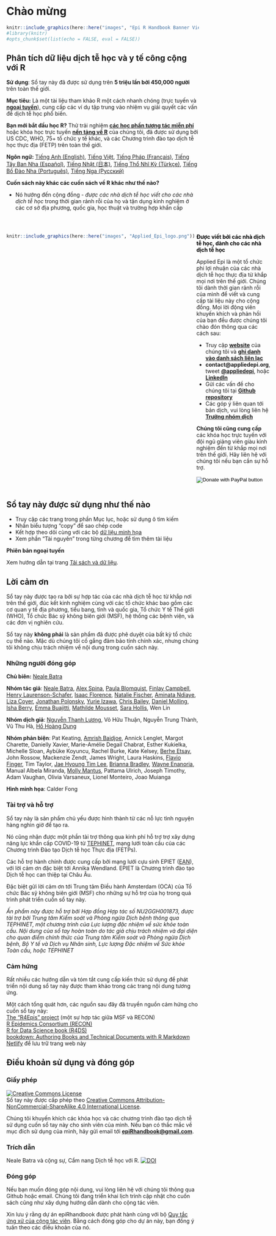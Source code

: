 # Chào mừng {.unnumbered}

```r
knitr::include_graphics(here::here("images", "Epi R Handbook Banner Vietnamese 1500x500.png"))
#library(knitr)
#opts_chunk$set(list(echo = FALSE, eval = FALSE))
```

<meta name="description" content="The Epi R Handbook is an R reference manual for applied epidemiology and public health.">

<meta http-equiv="Content-Type" content="text/html; charset=utf-8">

<!-- <span style="color: red;">**THIS IS A DRAFT.  REVIEWERS GIVE FEEDBACK AT THIS [LINK](https://forms.gle/4RNdRRLGx67xW9yq9)**.</span> -->

<!-- <span style="color: darkgreen;">**DO YOU LIKE THIS HANDBOOK? SHOULD SOMETHING BE CHANGED? PLEASE TELL US!**</span> -->

<!-- <form target="_blank" action="https://forms.gle/A5SnRVws7tPD15Js9"> -->

<!--     <input type="submit" value="FEEDBACK" /> -->

<!-- </form> -->

<!-- ======================================================= -->

<!-- ## An R reference manual for applied epidemiology and public health {.unnumbered} -->

<!-- <span style="color: brown;">**The Epi R Handbook is an R reference manual for applied epidemiology and public health.**</span> -->

<!-- ## About this handbook   -->

## Phân tích dữ liệu dịch tễ học và y tế công cộng với R {.unnumbered}

**Sử dụng**: Sổ tay này đã được sử dụng trên **5 triệu lần bởi 450,000 người** trên toàn thế giới.

**Mục tiêu:** Là một tài liệu tham khảo R một cách nhanh chóng (trực tuyến và **[ngoại tuyến](data_used.vn.qmd)**), cung cấp các ví dụ tập trung vào nhiệm vụ giải quyết các vấn đề dịch tễ học phổ biến.  

**Bạn mới bắt đầu học R?** Thử trải nghiệm **[các học phần tương tác miễn phí](https://www.appliedepi.org/tutorial/)** hoặc khóa học trực tuyến **[nền tảng về R](https://www.appliedepi.org/live/)** của chúng tôi, đã được sử dụng bởi US CDC, WHO, 75+ tổ chức y tế khác, và các Chương trình đào tạo dịch tễ học thực địa (FETP) trên toàn thế giới.

**Ngôn ngữ:** [Tiếng Anh (English)](https://epirhandbook.com/en/), [Tiếng Việt](https://epirhandbook.com/vn/), [Tiếng Pháp (Français)](https://epirhandbook.com/fr), [Tiếng Tây Ban Nha (Español)](https://epirhandbook.com/es), [Tiếng Nhật (日本)](https://epirhandbook.com/jp), [Tiếng Thổ Nhĩ Kỳ (Türkçe)](https://epirhandbook.com/tr), [Tiếng Bồ Đào Nha (Português)](https://epirhandbook.com/pt),  [Tiếng Nga (Русский)](https://epirhandbook.com/ru)


<!-- * Use practical epi examples - cleaning case linelists, making transmission chains and epidemic curves, automated reports and dashboards, modeling incidence and making projections, demographic pyramids and rate standardization, record matching, outbreak detection, survey analysis, survival analysis, GIS basics, contact tracing, phylogenetic trees...   -->

**Cuốn sách này khác các cuốn sách về R khác như thế nào?**   

 * Nó hướng đến cộng đồng - *được các nhà dịch tễ học viết cho các nhà dịch tễ học* trong thời gian rảnh rỗi của họ và tận dụng kinh nghiệm ở các cơ sở địa phương, quốc gia, học thuật và trường hợp khẩn cấp 

<!-- Dual-column created based on the rmarkdown cookbook here: https://bookdown.org/yihui/rmarkdown-cookbook/multi-column.html -->

<br>

::: {style="display: flex;"}
<div>

```r
knitr::include_graphics(here::here("images", "Applied_Epi_logo.png"))
```

</div>

::: {.col data-latex="{0.05\\textwidth}"}
  <!-- an empty Div (with a white space), serving as
a column separator -->
:::

<div>

[**Được viết bởi các nhà dịch tễ học, dành cho các nhà dịch tễ học**]{style="color: black;"}

Applied Epi là một tổ chức phi lợi nhuận của các nhà dịch tễ học thực địa từ khắp mọi nơi trên thế giới. Chúng tôi dành thời gian rảnh rỗi của mình để viết và cung cấp tài liệu này cho cộng đồng. Mọi lời động viên khuyến khích và phản hồi của bạn đều được chúng tôi chào đón thông qua các cách sau:

* Truy cập **[website](http://www.appliedepi.org)** của chúng tôi và **[ghi danh vào danh sách liên lạc](https://forms.gle/9awNd8syypTSYUsn7)**  
* **contact@appliedepi.org**, tweet **[\@appliedepi](https://twitter.com/appliedepi)**, hoặc **[LinkedIn](www.linkedin.com/company/appliedepi)**  
* Gửi các vấn đề cho chúng tôi tại **[Github repository](https://github.com/appliedepi/epiRhandbook_eng)**
* Các góp ý liên quan tới bản dịch, vui lòng liên hệ **[Trưởng nhóm dịch](mailto:luong.nguyen@appliedepi.com)**

**Chúng tôi cũng cung cấp** các khóa học trực tuyến với đội ngũ giảng viên giàu kinh nghiệm đến từ khắp mọi nơi trên thế giới. Hãy liên hệ với chúng tôi nếu bạn cần sự hỗ trợ.


<form target="_blank" action="https://www.paypal.com/donate" method="post" target="_top">
<input type="hidden" name="hosted_button_id" value="YTEZELC8VBXV6" />
<input type="image" src="https://github.com/appliedepi/epiRhandbook_eng/raw/master/images/donate_button_long.png" border="0" name="submit" title="PayPal - The safer, easier way to pay online!" alt="Donate with PayPal button" />
<img alt="" border="0" src="https://www.paypal.com/en_US/i/scr/pixel.gif" />
</form>

</div>
:::



<!-- ======================================================= -->

## Sổ tay này được sử dụng như thế nào {.unnumbered}

-   Truy cập các trang trong phần Mục lục, hoặc sử dụng ô tìm kiếm
-   Nhấn biểu tượng "copy" để sao chép code\
-   Kết hợp theo dõi cùng với các bộ [dữ liệu minh họa](data_used.vn.qmd)\
-   Xem phần "Tài nguyên" trong từng chương để tìm thêm tài liệu

**Phiên bản ngoại tuyến**

Xem hướng dẫn tại trang [Tải sách và dữ liệu](data_used.vn.qmd).

<!-- ======================================================= -->

## Lời cảm ơn {.unnumbered}

Sổ tay này được tạo ra bởi sự hợp tác của các nhà dịch tễ học từ khắp nơi trên thế giới, đúc kết kinh nghiệm cùng với các tổ chức khác bao gồm các cơ quan y tế địa phương, tiểu bang, tỉnh và quốc gia, Tổ chức Y tế Thế giới (WHO), Tổ chức Bác sỹ không biên giới (MSF), hệ thống các bệnh viện, và các đơn vị nghiên cứu.

Sổ tay này **không phải** là sản phẩm đã được phê duyệt của bất kỳ tổ chức cụ thể nào. Mặc dù chúng tôi cố gắng đảm bảo tính chính xác, nhưng chúng tôi không chịu trách nhiệm về nội dung trong cuốn sách này.

### Những người đóng góp {.unnumbered}

**Chủ biên:** [Neale Batra](https://www.linkedin.com/in/neale-batra/)

**Nhóm tác giả**: [Neale Batra](https://www.linkedin.com/in/neale-batra/), [Alex Spina](https://github.com/aspina7), [Paula Blomquist](https://www.linkedin.com/in/paula-bianca-blomquist-53188186/), [Finlay Campbell](https://github.com/finlaycampbell), [Henry Laurenson-Schafer](https://github.com/henryls1), [Isaac Florence](www.Twitter.com/isaacatflorence), [Natalie Fischer](https://www.linkedin.com/in/nataliefischer211/), [Aminata Ndiaye](https://twitter.com/aminata_fadl), [Liza Coyer]( https://www.linkedin.com/in/liza-coyer-86022040/), [Jonathan Polonsky](https://twitter.com/jonny_polonsky), [Yurie Izawa](https://ch.linkedin.com/in/yurie-izawa-a1590319), [Chris Bailey](https://twitter.com/cbailey_58?lang=en), [Daniel Molling](https://www.linkedin.com/in/daniel-molling-4005716a/), [Isha Berry](https://twitter.com/ishaberry2), [Emma Buajitti](https://twitter.com/buajitti), [Mathilde Mousset](https://mathildemousset.wordpress.com/research/), [Sara Hollis](https://www.linkedin.com/in/saramhollis/), Wen Lin  

**Nhóm dịch giả**: [Nguyễn Thanh Lương](https://www.linkedin.com/in/ntluong95/), Võ Hữu Thuận, Nguyễn Trung Thành, Vũ Thu Hà, [Hồ Hoàng Dung](https://www.linkedin.com/in/dzunggg/)

**Nhóm phản biện**: Pat Keating, [Amrish Baidjoe](https://twitter.com/Ammer_B), Annick Lenglet, Margot Charette, Danielly Xavier, Marie-Amélie Degail Chabrat, Esther Kukielka, Michelle Sloan, Aybüke Koyuncu, Rachel Burke, Kate Kelsey, [Berhe Etsay](https://www.linkedin.com/in/berhe-etsay-5752b1154/), John Rossow, Mackenzie Zendt, James Wright, Laura Haskins, [Flavio Finger](ffinger.github.io), Tim Taylor, [Jae Hyoung Tim Lee](https://www.linkedin.com/in/jaehyoungtlee/), [Brianna Bradley](https://www.linkedin.com/in/brianna-bradley-bb8658155), [Wayne Enanoria](https://www.linkedin.com/in/wenanoria), Manual Albela Miranda, [Molly Mantus](https://www.linkedin.com/in/molly-mantus-174550150/), Pattama Ulrich, Joseph Timothy, Adam Vaughan, Olivia Varsaneux, Lionel Monteiro, Joao Muianga  

**Hình minh họa**: Calder Fong

<!-- **Editor-in-Chief:** Neale Batra  -->

<!-- **Project core team:** Neale Batra, Alex Spina, Amrish Baidjoe, Pat Keating, Henry Laurenson-Schafer, Finlay Campbell   -->

<!-- **Authors**: Neale Batra, Alex Spina, Paula Blomquist, Finlay Campbell, Henry Laurenson-Schafer, [Isaac Florence](www.Twitter.com/isaacatflorence), Natalie Fischer, Aminata Ndiaye, Liza Coyer, Jonathan Polonsky, Yurie Izawa, Chris Bailey, Daniel Molling, Isha Berry, Emma Buajitti, Mathilde Mousset, Sara Hollis, Wen Lin   -->

<!-- **Reviewers**: Pat Keating, Mathilde Mousset, Annick Lenglet, Margot Charette, Isha Berry, Paula Blomquist, Natalie Fischer, Daniely Xavier, Esther Kukielka, Michelle Sloan, Aybüke Koyuncu, Rachel Burke, Daniel Molling, Kate Kelsey, Berhe Etsay, John Rossow, Mackenzie Zendt, James Wright, Wayne Enanoria, Laura Haskins, Flavio Finger, Tim Taylor, Jae Hyoung Tim Lee, Brianna Bradley, Manual Albela Miranda, Molly Mantus, Priscilla Spencer, Pattama Ulrich, Joseph Timothy, Adam Vaughan, Olivia Varsaneux, Lionel Monteiro, Joao Muianga   -->

### Tài trợ và hỗ trợ {.unnumbered}

Sổ tay này là sản phẩm chủ yếu được hình thành từ các nỗ lực tình nguyện hàng nghìn giờ để tạo ra.

Nó cũng nhận được một phần tài trợ thông qua kinh phí hỗ trợ trợ xây dựng năng lực khẩn cấp COVID-19 từ [TEPHINET](https://www.tephinet.org/), mạng lưới toàn cầu của các Chương trình Đào tạo Dịch tễ học Thực địa (FETPs).

Các hỗ trợ hành chính được cung cấp bởi mạng lưới cựu sinh EPIET ([EAN](https://epietalumni.net/)), với lời cảm ơn đặc biệt tới Annika Wendland. EPIET là Chương trình đào tạo Dịch tễ học can thiệp tại Châu Âu.

Đặc biệt gửi lời cảm ơn tới Trung tâm Điều hành Amsterdam (OCA) của Tổ chức Bác sỹ không biên giới (MSF) cho những sự hỗ trợ của họ trong quá trình phát triển cuốn sổ tay này.

*Ấn phẩm này được hỗ trợ bởi Hợp đồng Hợp tác số NU2GGH001873, được tài trợ bởi Trung tâm Kiểm soát và Phòng ngừa Dịch bệnh thông qua TEPHINET, một chương trình của Lực lượng đặc nhiệm về sức khỏe toàn cầu. Nội dung của sổ tay hoàn toàn do tác giả chịu trách nhiệm và đại diện cho quan điểm chính thức của Trung tâm Kiểm soát và Phòng ngừa Dịch bệnh, Bộ Y tế và Dịch vụ Nhân sinh, Lực lượng Đặc nhiệm về Sức khỏe Toàn cầu, hoặc TEPHINET*

### Cảm hứng {.unnumbered}

Rất nhiều các hướng dẫn và tóm tắt cung cấp kiến thức sử dụng để phát triển nội dung sổ tay này được tham khảo trong các trang nội dung tương ứng.

Một cách tổng quát hơn, các nguồn sau đây đã truyền nguồn cảm hứng cho cuốn sổ tay này:\
[The "R4Epis" project](https://r4epis.netlify.app/) (một sự hợp tác giữa MSF và RECON)\
[R Epidemics Consortium (RECON)](https://www.repidemicsconsortium.org/)\
[R for Data Science book (R4DS)](https://r4ds.had.co.nz/)\
[bookdown: Authoring Books and Technical Documents with R Markdown](https://bookdown.org/yihui/bookdown/)\
[Netlify](https://www.netlify.com) để lưu trữ trang web này

<!-- ### Image credits {-}   -->

<!-- Images in logo from US CDC Public Health Image Library) include [2013 Yemen looking for mosquito breeding sites](https://phil.cdc.gov/Details.aspx?pid=19623), [Ebola virus](https://phil.cdc.gov/Details.aspx?pid=23186), and [Survey in Rajasthan](https://phil.cdc.gov/Details.aspx?pid=19838).   -->

## Điều khoản sử dụng và đóng góp {.unnumbered}

### Giấy phép {.unnumbered}

<a rel="license" href="http://creativecommons.org/licenses/by-nc-sa/4.0/"><img src="https://i.creativecommons.org/l/by-nc-sa/4.0/88x31.png" alt="Creative Commons License" style="border-width:0"/></a><br />Sổ tay này được cấp phép theo <a rel="license" href="http://creativecommons.org/licenses/by-nc-sa/4.0/">Creative Commons Attribution-NonCommercial-ShareAlike 4.0 International License</a>.

Chúng tôi khuyến khích các khóa học và các chương trình đào tạo dịch tễ sử dụng cuốn sổ tay này cho sinh viên của mình. Nếu bạn có thắc mắc về mục đích sử dụng của mình, hãy gửi email tới [**epiRhandbook\@gmail.com**](mailto:epiRhandbook@gmail.com){.email}.

### Trích dẫn {.unnumbered}

Neale Batra và cộng sự, Cẩm nang Dịch tễ học với R. <a rel="license" href="https://zenodo.org/badge/231610102.svg"><img src="https://zenodo.org/badge/231610102.svg" alt="DOI" style="border-width:0"/></a><br />

### Đóng góp {.unnumbered}

Nếu bạn muốn đóng góp nội dung, vui lòng liên hệ với chúng tôi thông qua Github hoặc email. Chúng tôi đang triển khai lịch trình cập nhật cho cuốn sách cũng như xây dựng hướng dẫn dành cho cộng tác viên.

Xin lưu ý rằng dự án epiRhandbook được phát hành cùng với bộ [Quy tắc ứng xử của cộng tác viên](https://contributor-covenant.org/version/2/0/CODE_OF_CONDUCT.html). Bằng cách đóng góp cho dự án này, bạn đồng ý tuân theo các điều khoản của nó.
